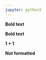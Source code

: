 ```yaml
---
jupyter: python3
---
```


```{=tex}
$1+1$
```

```{=rst}
:math:`1+1`
```

```{=html}
<b>Bold text<b>
```

**Bold text**

1 + 1

Not formatted
